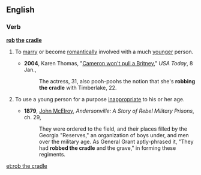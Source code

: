 ==English==

===Verb===
'''[[rob]] [[the]] [[cradle]]'''

# {{context|idiomatic|disapproving}} To [[marry]] or become [[romantically]] involved with a much [[younger]] person.
#* '''2004''', Karen Thomas, "[http://www.usatoday.com/life/people/2004-01-08-cameron-britney_x.htm Cameron won't pull a Britney]," ''USA Today'', 8 Jan.,
#*: The actress, 31, also pooh-poohs the notion that she's '''robbing the cradle''' with Timberlake, 22.
# {{context|idiomatic|disapproving}} To use a young person for a purpose [[inappropriate]] to his or her age.
#* '''1879''', [[w:John_McElroy|John McElroy]], ''Andersonville: A Story of Rebel Military Prisons'', ch. 29,
#*: They were ordered to the field, and their places filled by the Georgia "Reserves," an organization of boys under, and men over the military age. As General Grant aptly-phrased it, "They had '''robbed the cradle''' and the grave," in forming these regiments.

[[et:rob the cradle]]